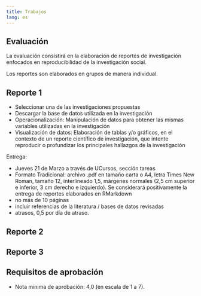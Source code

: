 ---
title: Trabajos
lang: es
---

## Evaluación

La evaluación consistirá en la elaboración de reportes de investigación enfocados en reproducibilidad de la investigación social.

Los reportes son elaborados en grupos de manera individual.

## Reporte 1

- Seleccionar una de las investigaciones propuestas
- Descargar la base de datos utilizada en la investigación
- Operacionalización: Manipulación de datos para obtener las mismas variables utilizadas en la investigación
- Visualización de datos: Elaboración de tablas y/o gráficos, en el contexto de un reporte científico de investigación, que intente reproducir o profundizar los principales hallazgos de la investigación


Entrega:

- Jueves 21 de Marzo a través de UCursos, sección tareas
- Formato Tradicional: archivo .pdf en tamaño carta o A4, letra Times New Roman, tamaño 12, interlineado 1,5, márgenes normales (2,5 cm superior e inferior, 3 cm derecho e izquierdo). Se considerará positivamente la entrega de reportes elaborados en RMarkdown
- no más de 10 páginas
- incluir referencias de la literatura / bases de datos revisadas
- atrasos, 0,5 por día de atraso.

## Reporte 2




## Reporte 3





## Requisitos de aprobación

- Nota mínima de aprobación: 4,0 (en escala de 1 a 7).
